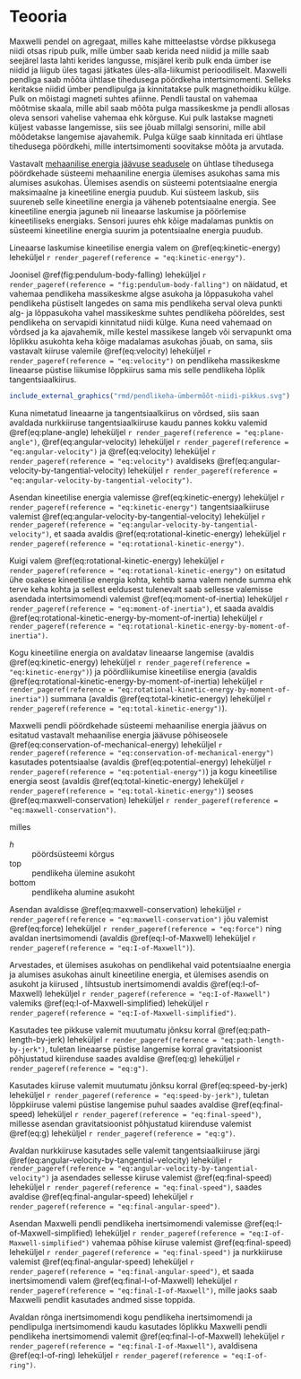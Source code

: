 \onecolumn

# Teooria

Maxwelli pendel on agregaat, milles kahe mitteelastse võrdse pikkusega niidi otsas ripub pulk, mille ümber saab kerida need niidid ja mille saab seejärel lasta lahti kerides langusse, misjärel kerib pulk enda ümber ise niidid ja liigub üles tagasi jätkates üles-alla-liikumist perioodiliselt. Maxwelli pendliga saab mõõta ühtlase tihedusega pöördkeha intertsimomenti. Selleks keritakse niidid ümber pendlipulga ja kinnitatakse pulk magnethoidiku külge. Pulk on mõistagi magneti suhtes afiinne. Pendli taustal on vahemaa mõõtmise skaala, mille abil saab mõõta pulga massikeskme ja pendli allosas oleva sensori vahelise vahemaa ehk kõrguse. Kui pulk lastakse magneti küljest vabasse langemisse, siis see jõuab millalgi sensorini, mille abil mõõdetakse langemise ajavahemik. Pulga külge saab kinnitada eri ühtlase tihedusega pöördkehi, mille intertsimomenti soovitakse mõõta ja arvutada.

Vastavalt [mehaanilise energia jäävuse seadusele](#conservation-of-mechanical-energy) on ühtlase tihedusega pöördkehade süsteemi mehaaniline energia ülemises asukohas sama mis alumises asukohas. Ülemises asendis on süsteemi potentsiaalne energia maksimaalne ja kineetiline energia puudub. Kui süsteem laskub, siis suureneb selle kineetiline energia ja väheneb potentsiaalne energia. See kineetiline energia jaguneb nii lineaarse laskumise ja pöörlemise kineetiliseks energiaks. Sensori juures ehk kõige madalamas punktis on süsteemi kineetiline energia suurim ja potentsiaalne energia puudub.

Lineaarse laskumise kineetilise energia  valem on \@ref(eq:kinetic-energy) leheküljel `r render_pageref(reference = "eq:kinetic-energy")`.

Joonisel \@ref(fig:pendulum-body-falling) leheküljel `r render_pageref(reference = "fig:pendulum-body-falling")` on näidatud, et vahemaa pendlikeha massikeskme algse asukoha ja lõppasukoha vahel pendlikeha püstiselt langedes on sama mis pendlikeha serval oleva punkti alg- ja lõppasukoha vahel massikeskme suhtes pendlikeha pööreldes, sest pendlikeha on servapidi kinnitatud niidi külge. Kuna need vahemaad on võrdsed ja ka ajavahemik, mille kestel massikese langeb või servapunkt oma lõplikku asukohta keha kõige madalamas asukohas jõuab, on sama, siis vastavalt kiiruse valemile \@ref(eq:velocity) leheküljel `r render_pageref(reference = "eq:velocity")` on pendlikeha massikeskme lineaarse püstise liikumise lõppkiirus sama mis selle pendlikeha lõplik tangentsiaalkiirus.
    
```r
include_external_graphics("rmd/pendlikeha-ümbermõõt-niidi-pikkus.svg")

```

Kuna nimetatud lineaarne ja tangentsiaalkiirus on võrdsed, siis saan avaldada nurkkiiruse tangentsiaalkiiruse kaudu pannes kokku valemid \@ref(eq:plane-angle) leheküljel `r render_pageref(reference = "eq:plane-angle")`, \@ref(eq:angular-velocity) leheküljel `r render_pageref(reference = "eq:angular-velocity")` ja \@ref(eq:velocity) leheküljel `r render_pageref(reference = "eq:velocity")` avaldiseks \@ref(eq:angular-velocity-by-tangential-velocity) leheküljel `r render_pageref(reference = "eq:angular-velocity-by-tangential-velocity")`.

```{=tex}
\begin{align}
\omega = \frac{\mathrm{d}(\frac{s}{r})}{\mathrm{d}(t)} = \frac{\vec{v}}{r}.
(\#eq:angular-velocity-by-tangential-velocity)
\end{align}

```

Asendan kineetilise energia valemisse \@ref(eq:kinetic-energy) leheküljel `r render_pageref(reference = "eq:kinetic-energy")` tangentsiaalkiiruse valemist \@ref(eq:angular-velocity-by-tangential-velocity) leheküljel `r render_pageref(reference = "eq:angular-velocity-by-tangential-velocity")`, et saada avaldis \@ref(eq:rotational-kinetic-energy) leheküljel `r render_pageref(reference = "eq:rotational-kinetic-energy")`.

```{=tex}
\begin{align}
E_\mathrm{k}(\text{angular}) = \frac{m \times (\omega \times r)^2}{2} = \frac{m \times \omega^2 \times r^2}{2}.
(\#eq:rotational-kinetic-energy)
\end{align}

```

Kuigi valem \@ref(eq:rotational-kinetic-energy) leheküljel `r render_pageref(reference = "eq:rotational-kinetic-energy")` on esitatud ühe osakese kineetilise energia kohta, kehtib sama valem nende summa ehk terve keha kohta ja sellest eeldusest tulenevalt saab sellesse valemisse asendada intertsimomendi valemist \@ref(eq:moment-of-inertia) leheküljel `r render_pageref(reference = "eq:moment-of-inertia")`, et saada avaldis \@ref(eq:rotational-kinetic-energy-by-moment-of-inertia) leheküljel `r render_pageref(reference = "eq:rotational-kinetic-energy-by-moment-of-inertia")`.

```{=tex}
\begin{align}
E_\mathrm{k}(\text{angular}) = \frac{I \times \omega^2}{2}.
(\#eq:rotational-kinetic-energy-by-moment-of-inertia)
\end{align}

```

Kogu kineetiline energia on avaldatav lineaarse langemise (avaldis \@ref(eq:kinetic-energy) leheküljel `r render_pageref(reference = "eq:kinetic-energy")`) ja pöördliikumise kineetilise energia (avaldis \@ref(eq:rotational-kinetic-energy-by-moment-of-inertia) leheküljel `r render_pageref(reference = "eq:rotational-kinetic-energy-by-moment-of-inertia")`) summana (avaldis \@ref(eq:total-kinetic-energy) leheküljel `r render_pageref(reference = "eq:total-kinetic-energy")`).

```{=tex}
\begin{align}
E_\mathrm{k} = \frac{m \times v^2}{2} + \frac{I \times \omega^2}{2}.
(\#eq:total-kinetic-energy)
\end{align}

```

Maxwelli pendli pöördkehade süsteemi mehaanilise energia jäävus on esitatud vastavalt mehaanilise energia jäävuse põhiseosele \@ref(eq:conservation-of-mechanical-energy) leheküljel `r render_pageref(reference = "eq:conservation-of-mechanical-energy")` kasutades potentsiaalse (avaldis \@ref(eq:potential-energy) leheküljel `r render_pageref(reference = "eq:potential-energy")`) ja kogu kineetilise energia seost (avaldis \@ref(eq:total-kinetic-energy) leheküljel `r render_pageref(reference = "eq:total-kinetic-energy")`) seoses \@ref(eq:maxwell-conservation) leheküljel `r render_pageref(reference = "eq:maxwell-conservation")`.

```{=tex}
\begin{align}
\int{\vec{F}} \times \mathrm{d}(h_\mathrm{top}) + \frac{m \times v_\mathrm{top}^2}{2} + \frac{I \times \omega_\mathrm{top}^2}{2} = \int{\vec{F}} \times \mathrm{d}(h_\mathrm{bottom}) + \frac{m \times v_\mathrm{bottom}^2}{2} + \frac{I \times \omega_\mathrm{bottom}^2}{2},
(\#eq:maxwell-conservation)
\end{align}

```

milles

$h$
: pöördsüsteemi kõrgus

$\mathrm{top}$
: pendlikeha ülemine asukoht

$\mathrm{bottom}$
: pendlikeha alumine asukoht

Asendan avaldisse \@ref(eq:maxwell-conservation) leheküljel `r render_pageref(reference = "eq:maxwell-conservation")` jõu valemist \@ref(eq:force) leheküljel `r render_pageref(reference = "eq:force")` ning avaldan inertsimomendi (avaldis \@ref(eq:I-of-Maxwell) leheküljel `r render_pageref(reference = "eq:I-of-Maxwell")`).

```{=tex}
\begin{align}
m \times g \times h_\mathrm{top} + \frac{m \times v_\mathrm{top}^2}{2} + \frac{I \times \omega_\mathrm{top}^2}{2} &= m \times g \times h_\mathrm{bottom} + \frac{m \times v_\mathrm{bottom}^2}{2} + \frac{I \times \omega_\mathrm{bottom}^2}{2}(\#eq:mechanical-energy-top-bottom)\\
\frac{I \times \omega_\mathrm{top}^2}{2} - \frac{I \times \omega_\mathrm{bottom}^2}{2} &= m \times g \times h_\mathrm{bottom} + \frac{m \times v_\mathrm{bottom}^2}{2}\\
&- m \times g \times h_\mathrm{top} - \frac{m \times v_\mathrm{top}^2}{2}\\
I \times (\frac{\omega_\mathrm{top}^2}{2} - \frac{\omega_\mathrm{bottom}^2}{2}) &= m \times (g \times (h_\mathrm{bottom} - h_\mathrm{top}) + \frac{v_\mathrm{bottom}^2 - v_\mathrm{top}^2}{2})\\
I &= \frac{m \times (2 \times g \times (h_\mathrm{bottom} - h_\mathrm{top}) + v_\mathrm{bottom}^2 - v_\mathrm{top}^2)}{\omega_\mathrm{top}^2 - \omega_\mathrm{bottom}^2}.
(\#eq:I-of-Maxwell)
\end{align}

```

Arvestades, et ülemises asukohas on pendlikehal vaid potentsiaalne energia ja alumises asukohas ainult kineetiline energia, et ülemises asendis on asukoht ja kiirused \num{0}, lihtsustub inertsimomendi avaldis \@ref(eq:I-of-Maxwell) leheküljel `r render_pageref(reference = "eq:I-of-Maxwell")` valemiks \@ref(eq:I-of-Maxwell-simplified) leheküljel `r render_pageref(reference = "eq:I-of-Maxwell-simplified")`.

```{=tex}
\begin{align}
I &= \frac{m \times (2 \times g \times -h + v_\mathrm{bottom}^2)}{-\omega_\mathrm{bottom}^2} = -\frac{m \times (2 \times g \times -h + v_\mathrm{bottom}^2)}{\omega_\mathrm{bottom}^2}.
(\#eq:I-of-Maxwell-simplified)
\end{align}

```

Kasutades tee pikkuse valemit muutumatu jõnksu korral \@ref(eq:path-length-by-jerk) leheküljel `r render_pageref(reference = "eq:path-length-by-jerk")`, tuletan lineaarse püstise langemise korral gravitatsioonist põhjustatud kiirenduse saades avaldise \@ref(eq:g) leheküljel `r render_pageref(reference = "eq:g")`.

```{=tex}
\begin{align}
h &= \frac{0 \times t^3}{6} + \frac{g \times t^2}{2} + 0 \times t + 0,\\
\frac{g \times t^2}{2} &= h,\\
g &= \frac{2 \times h}{t^2}.
(\#eq:g)
\end{align}

```

Kasutades kiiruse valemit muutumatu jõnksu korral \@ref(eq:speed-by-jerk) leheküljel `r render_pageref(reference = "eq:speed-by-jerk")`, tuletan lõppkiiruse valemi püstise langemise puhul saades avaldise \@ref(eq:final-speed) leheküljel `r render_pageref(reference = "eq:final-speed")`, millesse asendan gravitatsioonist põhjustatud kiirenduse valemist \@ref(eq:g) leheküljel `r render_pageref(reference = "eq:g")`.

```{=tex}
\begin{align}
v = \frac{0 \times t^2}{2} + g \times t + 0 = \frac{2 \times h}{t}.
(\#eq:final-speed)
\end{align}

```

Avaldan nurkkiiruse kasutades selle valemit tangentsiaalkiiruse järgi \@ref(eq:angular-velocity-by-tangential-velocity) leheküljel `r render_pageref(reference = "eq:angular-velocity-by-tangential-velocity")` ja asendades sellesse kiiruse valemist \@ref(eq:final-speed) leheküljel `r render_pageref(reference = "eq:final-speed")`, saades avaldise \@ref(eq:final-angular-speed) leheküljel `r render_pageref(reference = "eq:final-angular-speed")`.

```{=tex}
\begin{align}
\omega = \frac{\frac{2 \times h}{t}}{r} = \frac{2 \times h}{r \times t}.
(\#eq:final-angular-speed)
\end{align}

```

Asendan Maxwelli pendli pendlikeha inertsimomendi valemisse \@ref(eq:I-of-Maxwell-simplified) leheküljel `r render_pageref(reference = "eq:I-of-Maxwell-simplified")` vahemaa põhise kiiruse valemist \@ref(eq:final-speed) leheküljel `r render_pageref(reference = "eq:final-speed")` ja nurkkiiruse valemist \@ref(eq:final-angular-speed) leheküljel `r render_pageref(reference = "eq:final-angular-speed")`, et saada inertsimomendi valem \@ref(eq:final-I-of-Maxwell) leheküljel `r render_pageref(reference = "eq:final-I-of-Maxwell")`, mille jaoks saab Maxwelli pendlit kasutades andmed sisse toppida.

```{=tex}
\begin{align}
I = -\frac{m \times (2 \times g \times -h + (\frac{2 \times h}{t})^2)}{(\frac{2 \times h}{r \times t})^2} = -m \times (\frac{-g \times r^2 \times t^2}{2 \times h} + r^2) =\\
-m \times r^2 \times (\frac{-g \times t^2}{2 \times h} + 1).
(\#eq:final-I-of-Maxwell)
\end{align}

```

Avaldan rõnga inertsimomendi kogu pendlikeha inertsimomendi ja pendlipulga inertsimomendi kaudu kasutades lõplikku Maxwelli pendli pendlikeha inertsimomendi valemit \@ref(eq:final-I-of-Maxwell) leheküljel `r render_pageref(reference = "eq:final-I-of-Maxwell")`, avaldisena \@ref(eq:I-of-ring) leheküljel `r render_pageref(reference = "eq:I-of-ring")`.

\begin{landscape}

\begin{align}
I_\text{r} &= I - I_0 =\\
-(m_0 + m_\text{r}) \times r^2 \times (\frac{-g \times t^2}{2 \times h} + 1) - (-m_0 \times r^2 \times (\frac{-g \times t_0^2}{2 \times h} + 1)) &=\\
r^2 \times (m_0 \times \frac{-g \times t_0^2 + 2 \times h}{2 \times h} - (m_0 + m_r) \times \frac{-g \times t^2 + 2 \times h}{2 \times h}) &=\\
\frac{r^2 \times (-g \times m_0 \times t_0^2 + 2 \times h \times m_0 + g \times m_0 \times t^2 -2 \times h \times m_0 + g \times m_r \times t^2 - 2 \times h \times m_r)}{2 \times h} &=\\
\frac{r^2 \times (g \times (m_0 \times (t^2 - t_0^2) + m_r \times t^2) - 2 \times h \times m_r)}{2 \times h},
(\#eq:I-of-ring)
\end{align}

milles

$I_0$
: Maxwelli pendli originaalse pendlikeha inertsimoment

$m_0$
: Maxwelli pendli originaalse pendlikeha mass

$m_r$
: Maxwelli pendli lisapendlikeha mass

$r$
: Maxwelli pendli originaalse pendlikeha koos niidiga raadius

$g$
: gravitatsioonist tingitud kiirendus

$t$
: Maxwelli pendli pendlikeha langemise aeg

$h$
: Maxwelli pendli pendlikeha langemise vahemaa pikkus

$t_0$
: Maxwelli pendli originaalse pendlikeha langemise aeg

\end{landscape}

\twocolumn

